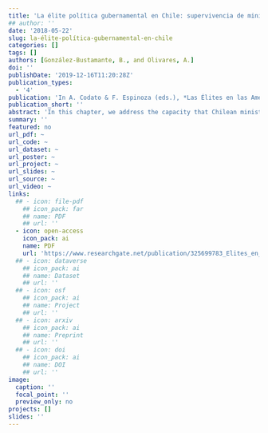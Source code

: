 ```yaml
---
title: 'La élite política gubernamental en Chile: supervivencia de ministros'
## author: ''
date: '2018-05-22'
slug: la-élite-política-gubernamental-en-chile
categories: []
tags: []
authors: [González-Bustamante, B., and Olivares, A.]
doi: ''
publishDate: '2019-12-16T11:20:28Z'
publication_types:
  - '4'
publication: 'In A. Codato & F. Espinoza (eds.), *Las Élites en las Américas: Diferentes Perspectivas*. Curitiba: Editora UFPR'
publication_short: ''
abstract: 'In this chapter, we address the capacity that Chilean ministers had to survive in their positions during 1990-2014 period. We analyse the trajectories and profiles of the ministers over 24 years (232 appointments) to identify how these are related with the elements of the institutional architecture (*e.g.* quotas, party equilibriums, president autonomy, among others) with factors associated with the parties, which formed the government coalitions. In particular, using a trajectories analysis of the all individuals in the period, we aim to evaluate factors that illuminate patterns linked with the politics professionalisation phenomena in the governmental sphere, as well as the functioning of the executive power in a presidential system.'
summary: ''
featured: no
url_pdf: ~
url_code: ~
url_dataset: ~
url_poster: ~
url_project: ~
url_slides: ~
url_source: ~
url_video: ~
links:
  ## - icon: file-pdf
    ## icon_pack: far
    ## name: PDF
    ## url: ''
  - icon: open-access 
    icon_pack: ai
    name: PDF
    url: 'https://www.researchgate.net/publication/325699783_Elites_en_las_Americas_diferentes_perspectivas_Elites_in_the_Americas_Different_Perspectives'
  ## - icon: dataverse
    ## icon_pack: ai
    ## name: Dataset
    ## url: ''
  ## - icon: osf
    ## icon_pack: ai
    ## name: Project
    ## url: ''
  ## - icon: arxiv
    ## icon_pack: ai
    ## name: Preprint
    ## url: ''
  ## - icon: doi
    ## icon_pack: ai
    ## name: DOI
    ## url: ''
image:
  caption: ''
  focal_point: ''
  preview_only: no
projects: []
slides: ''
---
```

